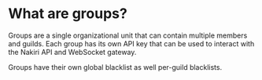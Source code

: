 
# What are groups?

Groups are a single organizational unit that can contain multiple members and
guilds. Each group has its own API key that can be used to interact with the
Nakiri API and WebSocket gateway.

Groups have their own global blacklist as well per-guild blacklists.
